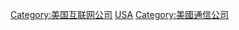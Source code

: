 [[Category:美国互联网公司|Category:美国互联网公司]]
[[Category:各國互聯網服務提供商|USA]]
[[Category:美國通信公司|Category:美國通信公司]]